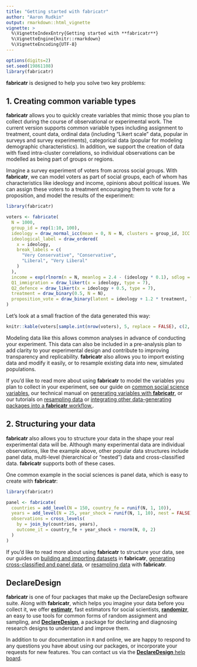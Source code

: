 ```yaml
---
title: "Getting started with fabricatr"
author: "Aaron Rudkin"
output: rmarkdown::html_vignette
vignette: >
  %\VignetteIndexEntry{Getting started with **fabricatr**}
  %\VignetteEngine{knitr::rmarkdown}
  %\VignetteEncoding{UTF-8}
---
```


```r
options(digits=2)
set.seed(19861108)
library(fabricatr)
```

**fabricatr** is designed to help you solve two key problems:

## 1. Creating common variable types

**fabricatr** allows you to quickly create variables that mimic those you plan to collect during the course of observational or experimental work. The current version supports common variable types including assignment to treatment, count data, ordinal data (including "Likert scale" data, popular in surveys and survey experiments), categorical data (popular for modeling demographic characteristics). In addition, we support the creation of data with fixed intra-cluster correlations, so individual observations can be modelled as being part of groups or regions.

Imagine a survey experiment of voters from across social groups. With **fabricatr**, we can model voters as part of social groups, each of whom has characteristics like ideology and income, opinions about political issues. We can assign these voters to a treatment encouraging them to vote for a proposition, and model the results of the experiment:

```r
library(fabricatr)

voters <- fabricate(
  N = 1000,
  group_id = rep(1:10, 100),
  ideology = draw_normal_icc(mean = 0, N = N, clusters = group_id, ICC = 0.7),
  ideological_label = draw_ordered(
    x = ideology,
    break_labels = c(
      "Very Conservative", "Conservative",
      "Liberal", "Very Liberal"
    )
  ),
  income = exp(rlnorm(n = N, meanlog = 2.4 - (ideology * 0.1), sdlog = 0.12)),
  Q1_immigration = draw_likert(x = ideology, type = 7),
  Q2_defence = draw_likert(x = ideology + 0.5, type = 7),
  treatment = draw_binary(0.5, N = N),
  proposition_vote = draw_binary(latent = ideology + 1.2 * treatment, link = "probit")
)
```

Let's look at a small fraction of the data generated this way:
```r
knitr::kable(voters[sample.int(nrow(voters), 5, replace = FALSE), c(2, 3, 4, 6, 7, 8, 9)], row.names = FALSE)
```

Modeling data like this allows common analyses in advance of conducting your experiment. This data can also be included in a pre-analysis plan to add clarity to your experimental design and contribute to improving transparency and replicability. **fabricatr** also allows you to import existing data and modify it easily, or to resample existing data into new, simulated populations.

If you'd like to read more about using **fabricatr** to model the variables you plan to collect in your experiment, see our guide on [common social science variables](/r/fabricatr/articles/common_social.html), our technical manual on [generating variables with **fabricatr**](/r/fabricatr/articles/variable_generation.html), or our tutorials on [resampling data](/r/fabricatr/articles/resampling.html) or [integrating other data-generating packages into a **fabricatr** workflow.](/r/fabricatr/articles/other_packages.html).

## 2. Structuring your data

**fabricatr** also allows you to structure your data in the shape your real experimental data will be. Although many experimental data are individual observations, like the example above, other popular data structures include panel data, multi-level (hierarchical or "nested") data and cross-classified data. **fabricatr** supports both of these cases.

One common example in the social sciences is panel data, which is easy to create with **fabricatr**:
```r
library(fabricatr)

panel <- fabricate(
  countries = add_level(N = 150, country_fe = runif(N, 1, 10)),
  years = add_level(N = 25, year_shock = runif(N, 1, 10), nest = FALSE),
  observations = cross_levels(
    by = join_by(countries, years),
    outcome_it = country_fe + year_shock + rnorm(N, 0, 2)
  )
)
```

If you'd like to read more about using **fabricatr** to structure your data, see our guides on [building and importing datasets](/r/fabricatr/articles/building_importing.html) in **fabricatr**, [generating cross-classified and panel  data](/r/fabricatr/articles/cross_classified.html), or [resampling data](/r/fabricatr/articles/resampling.html) with **fabricatr**.

## DeclareDesign

**fabricatr** is one of four packages that make up the DeclareDesign software suite. Along with **fabricatr**, which helps you imagine your data before you collect it, we offer [**estimatr**](/r/estimatr), fast estimators for social scientists, [**randomizr**](/r/randomizr), an easy to use tools for common forms of random assignment and sampling, and [**DeclareDesign**](/r/declaredesign/), a package for declaring and diagnosing research designs to understand and improve them.

In addition to our documentation in `R` and online, we are happy to respond to any questions you have about using our packages, or incorporate your requests for new features. You can contact us via the  [**DeclareDesign** help board](http://discuss.declaredesign.org/).

